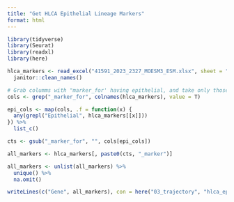 ```yaml
---
title: "Get HLCA Epithelial Lineage Markers"
format: html
---
```



```r
library(tidyverse)
library(Seurat)
library(readxl)
library(here)
```


```r
hlca_markers <- read_excel("41591_2023_2327_MOESM3_ESM.xlsx", sheet = "6 - marker genes", skip = 1)[, -1] %>%
  janitor::clean_names()

# Grab columms with "marker_for' having epithelial, and take only those with epithelial in them
cols <- grep("_marker_for", colnames(hlca_markers), value = T)

epi_cols <- map(cols, .f = function(x) {
  any(grepl("Epithelial", hlca_markers[[x]]))
}) %>%
  list_c()

cts <- gsub("_marker_for", "", cols[epi_cols])

all_markers <- hlca_markers[, paste0(cts, "_marker")]

all_markers <- unlist(all_markers) %>%
  unique() %>%
  na.omit()
```


```r
writeLines(c("Gene", all_markers), con = here("03_trajectory", "hlca_epi_markers.txt"))
```


